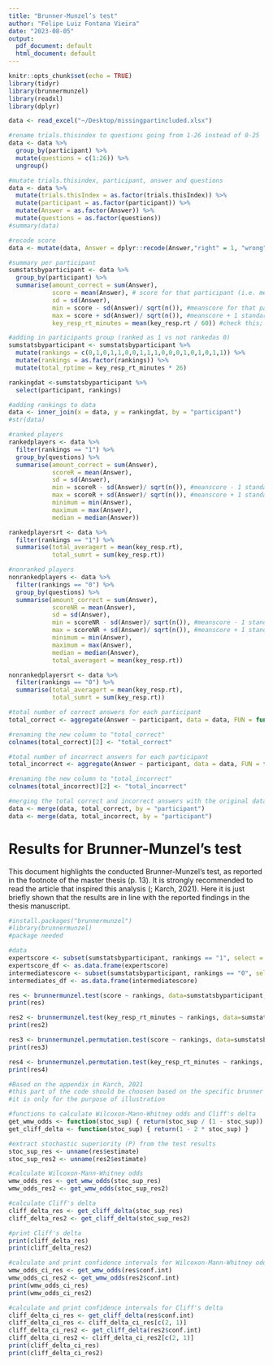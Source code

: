```yaml
---
title: "Brunner-Munzel’s test"
author: "Felipe Luiz Fontana Vieira"
date: "2023-08-05"
output:
  pdf_document: default
  html_document: default
---
```


```r
knitr::opts_chunk$set(echo = TRUE)
library(tidyr)
library(brunnermunzel)
library(readxl)
library(dplyr)
```

```r
data <- read_excel("~/Desktop/missingpartincluded.xlsx")

#rename trials.thisindex to questions going from 1-26 instead of 0-25
data <- data %>%
  group_by(participant) %>%
  mutate(questions = c(1:26)) %>%
  ungroup()

#mutate trials.thisindex, participant, answer and questions
data <- data %>%
  mutate(trials.thisIndex = as.factor(trials.thisIndex)) %>%
  mutate(participant = as.factor(participant)) %>%
  mutate(Answer = as.factor(Answer)) %>%
  mutate(questions = as.factor(questions))
#summary(data)

#recode score
data <- mutate(data, Answer = dplyr::recode(Answer,"right" = 1, "wrong" = 0))

#summary per participant
sumstatsbyparticipant <- data %>%
  group_by(participant) %>%
  summarise(amount_correct = sum(Answer),
            score = mean(Answer), # score for that participant (i.e. mean across the questions for that participant)
            sd = sd(Answer),
            min = score - sd(Answer)/ sqrt(n()), #meanscore for that participant - 1 standard error 
            max = score + sd(Answer)/ sqrt(n()), #meanscore + 1 standard error
            key_resp_rt_minutes = mean(key_resp.rt / 60)) #check this; before it worked without it. converting to min

#adding in participants group (ranked as 1 vs not rankedas 0)
sumstatsbyparticipant <- sumstatsbyparticipant %>%
  mutate(rankings = c(0,1,0,1,1,0,0,1,1,1,0,0,0,1,0,1,0,1,1)) %>%
  mutate(rankings = as.factor(rankings)) %>%
  mutate(total_rptime = key_resp_rt_minutes * 26)

rankingdat <-sumstatsbyparticipant %>%
  select(participant, rankings)

#adding rankings to data 
data <- inner_join(x = data, y = rankingdat, by = "participant")
#str(data)

#ranked players 
rankedplayers <- data %>%
  filter(rankings == "1") %>%
  group_by(questions) %>%
  summarise(amount_correct = sum(Answer),
            scoreR = mean(Answer),
            sd = sd(Answer),
            min = scoreR - sd(Answer)/ sqrt(n()), #meanscore - 1 standard error (SE = sd/sqrt(26), gives us the standard error)
            max = scoreR + sd(Answer)/ sqrt(n()), #meanscore + 1 standard error
            minimum = min(Answer),
            maximum = max(Answer),
            median = median(Answer))

rankedplayersrt <- data %>%
  filter(rankings == "1") %>%
  summarise(total_averagert = mean(key_resp.rt),
            total_sumrt = sum(key_resp.rt))

#nonranked players
nonrankedplayers <- data %>%
  filter(rankings == "0") %>%
  group_by(questions) %>%
  summarise(amount_correct = sum(Answer),
            scoreNR = mean(Answer),
            sd = sd(Answer),
            min = scoreNR - sd(Answer)/ sqrt(n()), #meanscore - 1 standard error (SE = sd/sqrt(26) gives us the standard error 
            max = scoreNR + sd(Answer)/ sqrt(n()), #meanscore + 1 standard error
            minimum = min(Answer),
            maximum = max(Answer),
            median = median(Answer),
            total_averagert = mean(key_resp.rt))

nonrankedplayersrt <- data %>%
  filter(rankings == "0") %>%
  summarise(total_averagert = mean(key_resp.rt),
            total_sumrt = sum(key_resp.rt))

#total number of correct answers for each participant
total_correct <- aggregate(Answer ~ participant, data = data, FUN = function(x) sum(x == 1))

#renaming the new column to "total_correct"
colnames(total_correct)[2] <- "total_correct"

#total number of incorrect answers for each participant
total_incorrect <- aggregate(Answer ~ participant, data = data, FUN = function(x) sum(x == 0))

#renaming the new column to "total_incorrect"
colnames(total_incorrect)[2] <- "total_incorrect"

#merging the total correct and incorrect answers with the original dataset
data <- merge(data, total_correct, by = "participant")
data <- merge(data, total_incorrect, by = "participant")
```

# Results for Brunner-Munzel’s test

This document highlights the conducted Brunner-Munzel’s test, as reported in the footnote of the master thesis (p. 13). It is strongly recommended to read the article that inspired this analysis (\textit{Psychologists Should Use Brunner-Munzel’s Instead of Mann-Whitney’s U Test as the Default Nonparametric Procedure}; Karch, 2021). Here it is just briefly shown that the results are in line with the reported findings in the thesis manuscript. 

```r
#install.packages("brunnermunzel")
#library(brunnermunzel)
#package needed

#data
expertscore <- subset(sumstatsbyparticipant, rankings == "1", select = score)
expertscore_df <- as.data.frame(expertscore)
intermediatescore <- subset(sumstatsbyparticipant, rankings == "0", select = score)
intermediates_df <- as.data.frame(intermediatescore)

res <- brunnermunzel.test(score ~ rankings, data=sumstatsbyparticipant, alternative = c("less"))
print(res)

res2 <- brunnermunzel.test(key_resp_rt_minutes ~ rankings, data=sumstatsbyparticipant, alternative = c("greater"))
print(res2)

res3 <- brunnermunzel.permutation.test(score ~ rankings, data=sumstatsbyparticipant, alternative = c("less"))
print(res3)

res4 <- brunnermunzel.permutation.test(key_resp_rt_minutes ~ rankings, data=sumstatsbyparticipant, alternative = c("greater"))
print(res4)
```

```r
#Based on the appendix in Karch, 2021
#this part of the code should be choosen based on the specific brunner munzel test you chose from the above chunk. 
#it is only for the purpose of illustration

#functions to calculate Wilcoxon-Mann-Whitney odds and Cliff's delta
get_wmw_odds <- function(stoc_sup) { return(stoc_sup / (1 - stoc_sup)) }
get_cliff_delta <- function(stoc_sup) { return(1 - 2 * stoc_sup) }

#extract stochastic superiority (P) from the test results
stoc_sup_res <- unname(res$estimate)
stoc_sup_res2 <- unname(res2$estimate)

#calculate Wilcoxon-Mann-Whitney odds
wmw_odds_res <- get_wmw_odds(stoc_sup_res)
wmw_odds_res2 <- get_wmw_odds(stoc_sup_res2)

#calculate Cliff's delta
cliff_delta_res <- get_cliff_delta(stoc_sup_res)
cliff_delta_res2 <- get_cliff_delta(stoc_sup_res2)

#print Cliff's delta
print(cliff_delta_res)
print(cliff_delta_res2)

#calculate and print confidence intervals for Wilcoxon-Mann-Whitney odds
wmw_odds_ci_res <- get_wmw_odds(res$conf.int)
wmw_odds_ci_res2 <- get_wmw_odds(res2$conf.int)
print(wmw_odds_ci_res)
print(wmw_odds_ci_res2)

#calculate and print confidence intervals for Cliff's delta
cliff_delta_ci_res <- get_cliff_delta(res$conf.int)
cliff_delta_ci_res <- cliff_delta_ci_res[c(2, 1)]
cliff_delta_ci_res2 <- get_cliff_delta(res2$conf.int)
cliff_delta_ci_res2 <- cliff_delta_ci_res2[c(2, 1)]
print(cliff_delta_ci_res)
print(cliff_delta_ci_res2)
```

